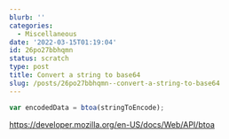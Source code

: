```yaml
---
blurb: ''
categories:
  - Miscellaneous
date: '2022-03-15T01:19:04'
id: 26po27bbhqmn
status: scratch
type: post
title: Convert a string to base64
slug: /posts/26po27bbhqmn--convert-a-string-to-base64
---
```



```javascript
var encodedData = btoa(stringToEncode);
```

https://developer.mozilla.org/en-US/docs/Web/API/btoa

